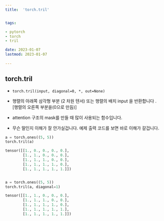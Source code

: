 ```yaml
---
title:  'torch.tril'


tags:

- pytorch
- torch
- tril

date: 2023-01-07
lastmod: 2023-01-07
 
---
```



## torch.tril

- `torch.tril(input, diagonal=0, *, out=None)`

- 행렬의 아래쪽 삼각형 부분 (2 차원 텐서) 또는 행렬의 배치 input 을 반환합니다 .[행렬의 오른쪽 부분을(0으로 만듬)]
  
- attention 구조의 mask를 만들 때 많이 사용되는 함수입니다.
  
- 무슨 말인지 이해가 잘 안가실겁니다. 예제 출력 코드를 보면 바로 이해가 갈겁니다.

```python
a = torch.ones((5, 5))
torch.tril(a)

tensor([[1., 0., 0., 0., 0.],
        [1., 1., 0., 0., 0.],
        [1., 1., 1., 0., 0.],
        [1., 1., 1., 1., 0.],
        [1., 1., 1., 1., 1.]])


a = torch.ones((5, 5))
torch.tril(a, diagonal=1)

tensor([[1., 1., 0., 0., 0.],
        [1., 1., 1., 0., 0.],
        [1., 1., 1., 1., 0.],
        [1., 1., 1., 1., 1.],
        [1., 1., 1., 1., 1.]])

```